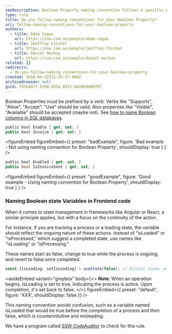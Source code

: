 ```yaml
---
seoDescription: Boolean Property naming convention follows a specific pattern to clearly indicate its state.
type: rule
title: Do you follow naming conventions for your Boolean Property?
uri: follow-naming-conventions-for-your-boolean-property
authors:
  - title: Adam Cogan
    url: https://ssw.com.au/people/adam-cogan
  - title: Jeoffrey Fischer
    url: https://ssw.com.au/people/jeoffrey-fischer
  - title: Daniel Mackay
    url: https://ssw.com.au/people/daniel-mackay
related: []
redirects:
  - do-you-follow-naming-conventions-for-your-boolean-property
created: 2018-04-25T21:35:27.000Z
archivedreason: null
guid: f93e0077-6398-425b-8613-b628e9d69707
---
```


Boolean Properties must be prefixed by a verb. Verbs like "Supports", "Allow", "Accept", "Use" should be valid. Also properties like "Visible", "Available" should be accepted (maybe not). See [how to name Boolean columns in SQL databases](/use-bit-numeric-data-type-correctly).
```csharp
public bool Enable { get; set; }
public bool Invoice { get; set; }
```

<figureEmbed figureEmbed={{
  preset: "badExample",
  figure: 'Bad example - Not using naming convention for Boolean Property',
  shouldDisplay: true
} } />


```csharp
public bool Enabled { get; set; }
public bool IsInvoiceSent { get; set; }
```

<figureEmbed figureEmbed={{
  preset: "goodExample",
  figure: 'Good example - Using naming convention for Boolean Property',
  shouldDisplay: true
} } />


### Naming Boolean state Variables in Frontend code

When it comes to state management in frameworks like Angular or React, a similar principle applies, but with a focus on the continuity of the action.

For instance, if you are tracking a process or a loading state, the variable should reflect the ongoing nature of these actions. Instead of "isLoaded" or "isProcessed," which suggest a completed state, use names like "isLoading" or "isProcessing."

These names start as false, change to true while the process is ongoing, and revert to false once completed.

```js
const [isLoading, setIsLoading] = useState(false); // Initial state: not loading
```

<asideEmbed
  variant="greybox"
  body={<>
    **Note:** When an operation begins, isLoading is set to true, indicating the process is active. Upon completion, it's set back to false.
  </>}
  figureEmbed={{
    preset: "default",
    figure: 'XXX',
    shouldDisplay: false
  }}
/>

This naming convention avoids confusion, such as a variable named isLoaded that would be true before the completion of a process and then false, which is counterintuitive and misleading.

We have a program called [SSW CodeAuditor](https://codeauditor.com) to check for this rule.
